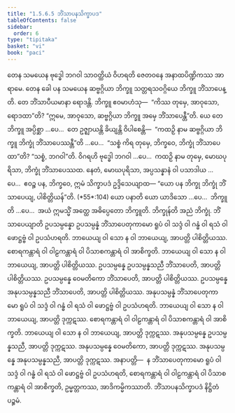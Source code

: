 ```yaml
---
title: "1.5.6.5 ဘိံသာပနသိက္ခာပဒ"
tableOfContents: false
sidebar:
  order: 6
type: "tipitaka"
basket: "vi"
book: "paci"
---
```



<DynamicBreadcrumb />

<Division number="345" book="paci">

<Paragraph number="1057" book="paci">
တေန သမယေန ဗုဒ္ဓေါ ဘဂဝါ သာဝတ္ထိယံ ဝိဟရတိ ဇေတဝနေ အနာထပိဏ္ဍိကဿ အာရာမေ. တေန ခေါ ပန သမယေန ဆဗ္ဗဂ္ဂိယာ ဘိက္ခူ သတ္တရသဝဂ္ဂိယေ ဘိက္ခူ ဘိံသာပေန္တိ. တေ ဘိံသာပီယမာနာ ရောဒန္တိ. ဘိက္ခူ ဧဝမာဟံသု—  “ကိဿ တုမှေ, အာဝုသော, ရောဒထာ”တိ? “ဣမေ, အာဝုသော, ဆဗ္ဗဂ္ဂိယာ ဘိက္ခူ အမှေ ဘိံသာပေန္တီ”တိ.
</Paragraph>

<Paragraph number="1058" book="paci">
ယေ တေ ဘိက္ခူ အပ္ပိစ္ဆာ …ပေ…  တေ ဥဇ္ဈာယန္တိ ခိယျန္တိ ဝိပါစေန္တိ—  “ကထဉှိ နာမ ဆဗ္ဗဂ္ဂိယာ ဘိက္ခူ ဘိက္ခုံ ဘိံသာပေဿန္တီ”တိ …ပေ…  “သစ္စံ ကိရ တုမှေ, ဘိက္ခဝေ, ဘိက္ခုံ ဘိံသာပေထာ”တိ? “သစ္စံ, ဘဂဝါ”တိ. ဝိဂရဟိ ဗုဒ္ဓေါ ဘဂဝါ …ပေ…  ကထဉှိ နာမ တုမှေ, မောဃပုရိသာ, ဘိက္ခုံ ဘိံသာပေဿထ. နေတံ, မောဃပုရိသာ, အပ္ပသန္နာနံ ဝါ ပသာဒါယ …ပေ…  ဧဝဉ္စ ပန, ဘိက္ခဝေ, ဣမံ သိက္ခာပဒံ ဥဒ္ဒိသေယျာထ—
</Paragraph>

</Division>
<Division number="346" book="paci">

<Paragraph number="1059" book="paci">
<Emphasis>“ယော ပန ဘိက္ခု ဘိက္ခုံ ဘိံသာပေယျ, ပါစိတ္တိယန်”</Emphasis>တိ. (*55*:<Emphasis>104</Emphasis>)
</Paragraph>

</Division>
<Division number="347" book="paci">

<Paragraph number="1060" book="paci">
<Emphasis>ယော ပနာ</Emphasis>တိ ယော ယာဒိသော …ပေ…  <Emphasis>ဘိက္ခူ</Emphasis>တိ …ပေ…  အယံ ဣမသ္မိံ အတ္ထေ အဓိပ္ပေတော ဘိက္ခူတိ.
</Paragraph>

<Paragraph number="1061" book="paci">
<Emphasis>ဘိက္ခုန်</Emphasis>တိ အညံ ဘိက္ခုံ.
</Paragraph>

<Paragraph number="1062" book="paci">
<Emphasis>ဘိံသာပေယျာ</Emphasis>တိ ဥပသမ္ပန္နော ဥပသမ္ပန္နံ ဘိံသာပေတုကာမော ရူပံ ဝါ သဒ္ဒံ ဝါ ဂန္ဓံ ဝါ ရသံ ဝါ ဖောဋ္ဌဗ္ဗံ ဝါ ဥပသံဟရတိ. ဘာယေယျ ဝါ သော န ဝါ ဘာယေယျ, အာပတ္တိ ပါစိတ္တိယဿ. စောရကန္တာရံ ဝါ ဝါဠကန္တာရံ ဝါ ပိသာစကန္တာရံ ဝါ အာစိက္ခတိ. ဘာယေယျ ဝါ သော န ဝါ ဘာယေယျ, အာပတ္တိ ပါစိတ္တိယဿ.
</Paragraph>

</Division>
<Division number="348" book="paci">

<Paragraph number="1063" book="paci">
ဥပသမ္ပန္နေ ဥပသမ္ပန္နသညီ ဘိံသာပေတိ, အာပတ္တိ ပါစိတ္တိယဿ. ဥပသမ္ပန္နေ ဝေမတိကော ဘိံသာပေတိ, အာပတ္တိ ပါစိတ္တိယဿ. ဥပသမ္ပန္နေ အနုပသမ္ပန္နသညီ ဘိံသာပေတိ, အာပတ္တိ ပါစိတ္တိယဿ.
</Paragraph>

<Paragraph number="1064" book="paci">
အနုပသမ္ပန္နံ ဘိံသာပေတုကာမော ရူပံ ဝါ သဒ္ဒံ ဝါ ဂန္ဓံ ဝါ ရသံ ဝါ ဖောဋ္ဌဗ္ဗံ ဝါ ဥပသံဟရတိ. ဘာယေယျ ဝါ သော န ဝါ ဘာယေယျ, အာပတ္တိ ဒုက္ကဋဿ. စောရကန္တာရံ ဝါ ဝါဠကန္တာရံ ဝါ ပိသာစကန္တာရံ ဝါ အာစိက္ခတိ. ဘာယေယျ ဝါ သော န ဝါ ဘာယေယျ, အာပတ္တိ ဒုက္ကဋဿ. အနုပသမ္ပန္နေ ဥပသမ္ပန္နသညီ, အာပတ္တိ ဒုက္ကဋဿ. အနုပသမ္ပန္နေ ဝေမတိကော, အာပတ္တိ ဒုက္ကဋဿ. အနုပသမ္ပန္နေ အနုပသမ္ပန္နသညီ, အာပတ္တိ ဒုက္ကဋဿ.
</Paragraph>

</Division>
<Division number="349" book="paci">

<Paragraph number="1065" book="paci">
အနာပတ္တိ—  န ဘိံသာပေတုကာမော ရူပံ ဝါ သဒ္ဒံ ဝါ ဂန္ဓံ ဝါ ရသံ ဝါ ဖောဋ္ဌဗ္ဗံ ဝါ ဥပသံဟရတိ, စောရကန္တာရံ ဝါ ဝါဠကန္တာရံ ဝါ ပိသာစကန္တာရံ ဝါ အာစိက္ခတိ, ဥမ္မတ္တကဿ, အာဒိကမ္မိကဿာတိ.

</Paragraph>
</Division>

<Paragraph number="1066" type="center" book="paci">
ဘိံသာပနသိက္ခာပဒံ နိဋ္ဌိတံ ပဉ္စမံ.
</Paragraph>